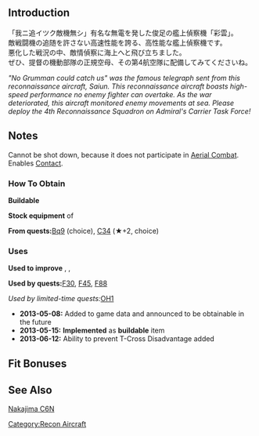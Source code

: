 {{EquipmentInfo|54}}

==Introduction==
「我ニ追イツク敵機無シ」有名な無電を発した俊足の艦上偵察機「彩雲」。<br>
敵戦闘機の追随を許さない高速性能を誇る、高性能な艦上偵察機です。<br>
悪化した戦況の中、敵情偵察に海上へと飛び立ちました。<br>
ぜひ、提督の機動部隊の正規空母、その第4航空隊に配備してみてくださいね。

''"No Grumman could catch us" was the famous telegraph sent from this reconnaissance aircraft, Saiun. This reconnaissance aircraft boasts high-speed performance no enemy fighter can overtake. As the war deteriorated, this aircraft monitored enemy movements at sea. Please deploy the 4th Reconnaissance Squadron on Admiral's Carrier Task Force!''

==Notes==
Cannot be shot down, because it does not participate in [[Aerial Combat]]. Enables [[Aerial Combat#Contact|Contact]].

<div class="mw-collapsible"><h3>How To Obtain</h3>
<div class="mw-collapsible-content">
'''Buildable'''

'''Stock equipment''' of {{Ship/Link|Unryuu Kai}}

'''From quests: '''[[Quests#Bq9|Bq9]] (choice), [[Quests#C34|C34]] (★+2, choice)

</div></div>

<div class="mw-collapsible"><h3>Uses</h3>
<div class="mw-collapsible-content">
'''Used to improve''' {{Equipment/Link|Shiun}}, {{Equipment/Link|S-51J}}, {{Equipment/Link|Swordfish Mk.II Kai (Reconnaissance Seaplane Model)}}

'''Used by quests: '''[[Quests#F30|F30]], [[Quests#F45|F45]], [[Quests#F88|F88]]

''Used by limited-time quests: ''[[Quests/Seasonal#OH1|OH1]]

</div></div>


<div class="mw-collapsible><h3>Updates History</h3>
<div class="mw-collapsible-content>
* '''2013-05-08:''' Added to game data and announced to be obtainable in the future
* '''2013-05-15:''' '''Implemented''' as '''buildable''' item
* '''2013-06-12:''' Ability to prevent T-Cross Disadvantage added
</div></div>

==Fit Bonuses==
{{:Saiun/Bonuses}}

==See Also==
[[wikipedia:Nakajima C6N|Nakajima C6N]]
{{Equipmentlist}}
[[Category:Recon Aircraft]]